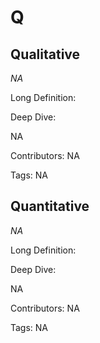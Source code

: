 #  Q 
 
## Qualitative

<dfn>NA</dfn>

Long Definition: 













Deep Dive:

NA

Contributors: NA

Tags: NA
 
## Quantitative

<dfn>NA</dfn>

Long Definition: 













Deep Dive:

NA

Contributors: NA

Tags: NA
